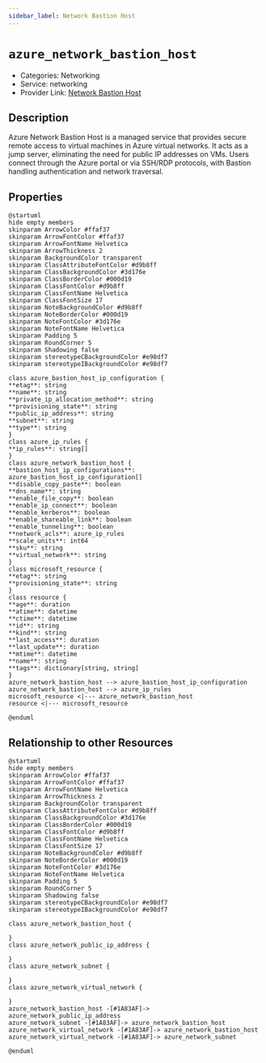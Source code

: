 ```yaml
---
sidebar_label: Network Bastion Host
---
```


# `azure_network_bastion_host`

- Categories: Networking
- Service: networking
- Provider Link: [Network Bastion Host](https://learn.microsoft.com/en-us/azure/bastion/bastion-overview)

## Description
Azure Network Bastion Host is a managed service that provides secure remote access to virtual machines in Azure virtual networks. It acts as a jump server, eliminating the need for public IP addresses on VMs. Users connect through the Azure portal or via SSH/RDP protocols, with Bastion handling authentication and network traversal.

## Properties
<ZoomPanPinch>

```kroki imgType="plantuml" imgAlt="Diagram of Network Bastion Host data model"
@startuml
hide empty members
skinparam ArrowColor #ffaf37
skinparam ArrowFontColor #ffaf37
skinparam ArrowFontName Helvetica
skinparam ArrowThickness 2
skinparam BackgroundColor transparent
skinparam ClassAttributeFontColor #d9b8ff
skinparam ClassBackgroundColor #3d176e
skinparam ClassBorderColor #000d19
skinparam ClassFontColor #d9b8ff
skinparam ClassFontName Helvetica
skinparam ClassFontSize 17
skinparam NoteBackgroundColor #d9b8ff
skinparam NoteBorderColor #000d19
skinparam NoteFontColor #3d176e
skinparam NoteFontName Helvetica
skinparam Padding 5
skinparam RoundCorner 5
skinparam Shadowing false
skinparam stereotypeCBackgroundColor #e98df7
skinparam stereotypeIBackgroundColor #e98df7

class azure_bastion_host_ip_configuration {
**etag**: string
**name**: string
**private_ip_allocation_method**: string
**provisioning_state**: string
**public_ip_address**: string
**subnet**: string
**type**: string
}
class azure_ip_rules {
**ip_rules**: string[]
}
class azure_network_bastion_host {
**bastion_host_ip_configurations**: azure_bastion_host_ip_configuration[]
**disable_copy_paste**: boolean
**dns_name**: string
**enable_file_copy**: boolean
**enable_ip_connect**: boolean
**enable_kerberos**: boolean
**enable_shareable_link**: boolean
**enable_tunneling**: boolean
**network_acls**: azure_ip_rules
**scale_units**: int64
**sku**: string
**virtual_network**: string
}
class microsoft_resource {
**etag**: string
**provisioning_state**: string
}
class resource {
**age**: duration
**atime**: datetime
**ctime**: datetime
**id**: string
**kind**: string
**last_access**: duration
**last_update**: duration
**mtime**: datetime
**name**: string
**tags**: dictionary[string, string]
}
azure_network_bastion_host --> azure_bastion_host_ip_configuration
azure_network_bastion_host --> azure_ip_rules
microsoft_resource <|--- azure_network_bastion_host
resource <|--- microsoft_resource

@enduml
```

</ZoomPanPinch>


## Relationship to other Resources
<ZoomPanPinch>

```kroki imgType="plantuml" imgAlt="Diagram of Network Bastion Host resource relationships"
@startuml
hide empty members
skinparam ArrowColor #ffaf37
skinparam ArrowFontColor #ffaf37
skinparam ArrowFontName Helvetica
skinparam ArrowThickness 2
skinparam BackgroundColor transparent
skinparam ClassAttributeFontColor #d9b8ff
skinparam ClassBackgroundColor #3d176e
skinparam ClassBorderColor #000d19
skinparam ClassFontColor #d9b8ff
skinparam ClassFontName Helvetica
skinparam ClassFontSize 17
skinparam NoteBackgroundColor #d9b8ff
skinparam NoteBorderColor #000d19
skinparam NoteFontColor #3d176e
skinparam NoteFontName Helvetica
skinparam Padding 5
skinparam RoundCorner 5
skinparam Shadowing false
skinparam stereotypeCBackgroundColor #e98df7
skinparam stereotypeIBackgroundColor #e98df7

class azure_network_bastion_host {

}
class azure_network_public_ip_address {

}
class azure_network_subnet {

}
class azure_network_virtual_network {

}
azure_network_bastion_host -[#1A83AF]-> azure_network_public_ip_address
azure_network_subnet -[#1A83AF]-> azure_network_bastion_host
azure_network_virtual_network -[#1A83AF]-> azure_network_bastion_host
azure_network_virtual_network -[#1A83AF]-> azure_network_subnet

@enduml
```

</ZoomPanPinch>




